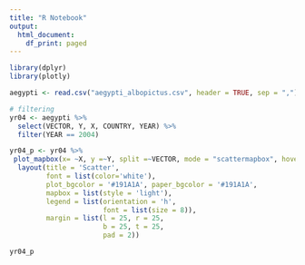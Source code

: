```yaml
---
title: "R Notebook"
output:
  html_document:
    df_print: paged
---
```

```r
library(dplyr)
library(plotly)
```

```r
aegypti <- read.csv("aegypti_albopictus.csv", header = TRUE, sep = ",")
```

```r
# filtering
yr04 <- aegypti %>%
  select(VECTOR, Y, X, COUNTRY, YEAR) %>%
  filter(YEAR == 2004)
```

```r
yr04_p <- yr04 %>%
 plot_mapbox(x= ~X, y =~Y, split =~VECTOR, mode = "scattermapbox", hoverinfo = 'name') %>%
  layout(title = 'Scatter',
         font = list(color='white'),
         plot_bgcolor = '#191A1A', paper_bgcolor = '#191A1A',
         mapbox = list(style = 'light'),
         legend = list(orientation = 'h',
                       font = list(size = 8)),
         margin = list(l = 25, r = 25,
                       b = 25, t = 25,
                       pad = 2))

yr04_p
```




